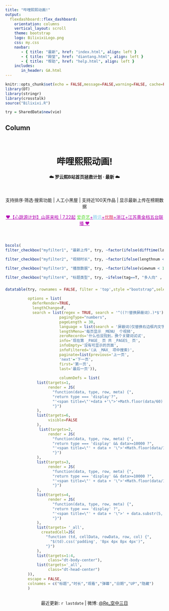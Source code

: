 ```yaml
---
title: "哔哩熙熙动画!"
output: 
  flexdashboard::flex_dashboard:
    orientation: columns
    vertical_layout: scroll
    theme: bootstrap
    logo: BilixixiLogo.png
    css: my.css
    navbar:
       - { title: "最新", href: "index.html", align: left }
       - { title: "殿堂", href: "diantang.html", align: left }
       - { title: "帮助", href: "help.html", align: left }
    includes:
       in_header: GA.html
---
```


```r

knitr::opts_chunk$set(echo = FALSE,message=FALSE,warning=FALSE, cache=FALSE)
library(DT)
library(stringr)
library(crosstalk)
source("Bilixixi.R")

try = SharedData$new(vie)

```



Column {data-width=650}
-----------------------------------------------------------------------


<center>
</br>
<h1> 哔哩熙熙动画!</h1>
<h4>☁️ 罗云熙B站首页拯救计划 · 最新 ☁️</h4>
</br>

支持排序·筛选·搜索功能 | 人工小黑屋 | 支持近100天作品 | 显示最新上传在榜期数据

<!-- <a href="https://www.bilibili.com/video/BV1Nf4y147Zq" style="color:#B200B2;" target="_blank">熙熙玩桌游</a> | <a href="diantang.html" style="color:#B200B2;" target="_blank">殿堂更新啦</a> -->
<a href="https://weibo.com/u/6850085433" style="color:#B200B2;" target="_blank">❤【心跳源计划】山哥来啦 | 7.22起</a> <a href="http://www.iqiyi.com/v_2349b9h7k4g.html" style="color:#66dd42;" target="_blank">爱奇艺</a><a href="" style="color:#B200B2;" target="_blank">+</a><a href="https://m.v.qq.com/play.html?vid=p0039nktyb7" style="color:#87ceeb;" target="_blank">腾讯</a><a href="" style="color:#B200B2;" target="_blank">+</a><a href="https://v.youku.com/v_show/id_XNTE4Mjg1MjA1Mg==.html" style="color:#df3a6c;" target="_blank">优酷</a><a href="https://weibo.com/u/6850085433" style="color:#B200B2;" target="_blank">+浙江+江苏黄金档五台联播 ❤</a>

<!-- ❤ 哔哩熙熙·一岁啦 ❤  -->

</br>

</center>



### {data-height=103}

```r
bscols(
filter_checkbox("myfilter1", "最新上传", try, ~factor(ifelse(difftime(lastdate,upload,units = "days") <= 3, "最近3天",ifelse(difftime(lastdate,upload,units = "days") <= 7, "近3-7天", "7天以上")),levels = c("最近3天", "近3-7天", "7天以上"))),

filter_checkbox("myfilter2", "视频时长", try, ~factor(ifelse(lengthnum < 300 , "5分以内",ifelse(lengthnum < 900, "5-15分", "15分以上")),levels = c("5分以内", "5-15分", "15分以上"))),

filter_checkbox("myfilter3", "播放数据", try, ~factor(ifelse(viewnum < 1000 , "1千以下",ifelse(viewnum < 10000, "1千-1万", "1万以上")),levels = c("1千以下", "1千-1万", "1万以上"))),

filter_checkbox("myfilter4", "标题类型", try, ~ifelse(tag==T, "多人向" , "个人向")))
```

###

```r

datatable(try, rownames = FALSE, filter = 'top',style ="bootstrap",selection="none",
          
          options = list(
            deferRender=TRUE,
            lengthChange=F,
            search = list(regex = TRUE, search = '^((?!替换屏蔽词).)*$'),
                        pagingType="numbers",
                        pageLength = 30,
                        language = list(search = '屏蔽词(仅替换右边框内文字,"|"线隔开多个词):',
                        lengthMenu='每页显示 _MENU_ 个视频',
                        zeroRecords='什么也没找到，换个关键词试试',
                        info='现在第 _PAGE_ 页 共 _PAGES_ 页',
                        infoEmpty='没有可显示的页面',
                        infoFiltered='(从 _MAX_ 项中搜索)',
                        paginate=list(previous='上一页',
                        'next'='下一页',
                        first='第一页',
                        last='最后一页')),
                        
                        columnDefs = list(
              list(targets=1,
                   render = JS(
                     "function(data, type, row, meta) {",
                     "return type === 'display'?",
                     "'<span title=\"'+data +'\">'+Math.floor(data/60) + '分'+Math.floor(data%60)+'秒</span>' : data;",
                     "}")
              ),
              list(targets=6,
                   visible=FALSE
              ),
               list(targets=2,
                   render = JS(
                     "function(data, type, row, meta) {",
                     "return type === 'display' && data>=10000 ?",
                     "'<span title=\"' + data + '\">'+Math.floor(data/1000)/10+'万</span>' : data;",
                     "}")
              ),
              list(targets=3,
                   render = JS(
                     "function(data, type, row, meta) {",
                     "return type === 'display' && data>=10000 ?",
                     "'<span title=\"' + data + '\">'+Math.floor(data/1000)/10+'万</span>' : data;",
                     "}")
              ),
              list(targets=4,
                   render = JS(
                     "function(data, type, row, meta) {",
                     "return type === 'display' ?",
                     "'<span title=\"' + data + '\">' + data.substr(5, 12) + '</span>' : data;",
                     "}")
              ),
              list(targets= '_all',
                createdCell=JS(
                  "function (td, cellData, rowData, row, col) {",
                    "$(td).css('padding', '8px 4px 8px 4px')",
                  "}")
              ),
              list(targets=1:4,
                   class="dt-body-center"),
              list(targets='_all',
                   class="dt-head-center")
          )),
          escape = FALSE,
          colnames = c("标题","时长","观看","弹幕","日期","UP","隐藏")
          )



```




<center>
最近更新: `r lastdate` | 微博: [\@Re_空中三日](https://www.weibo.com/6722029638/)
</center>
